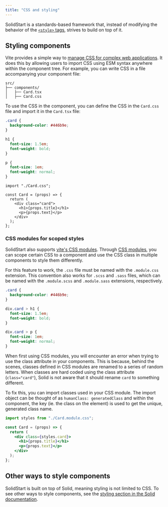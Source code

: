 ```yaml
---
title: "CSS and styling"
---
```


SolidStart is a standards-based framework that, instead of modifying the behavior of the [`<style>` tags](https://developer.mozilla.org/en-US/docs/Web/HTML/Element/style), strives to build on top of it. 

## Styling components

Vite provides a simple way to [manage CSS for complex web applications](https://vitejs.dev/guide/features.html#css).
It does this by allowing users to import CSS using ESM syntax anywhere within the component tree.
For example, you can write CSS in a file accompanying your component file:

```
src/
├── components/
│   ├── Card.tsx
│   ├── Card.css
```

To use the CSS in the component, you can define the CSS in the `Card.css` file and import it in the `Card.tsx` file:

```css title="Card.css"
.card {
  background-color: #446b9e;
}

h1 {
  font-size: 1.5em;
  font-weight: bold;
}

p {
  font-size: 1em;
  font-weight: normal;
}
```


```tsx title="Card.tsx"
import "./Card.css";

const Card = (props) => {
  return (
    <div class="card">
      <h1>{props.title}</h1>
      <p>{props.text}</p>
    </div>
  );
};
```

### CSS modules for scoped styles

SolidStart also supports [vite's CSS modules](https://vitejs.dev/guide/features.html#css-modules). 
Through [CSS modules](https://github.com/css-modules/css-modules), you can scope certain CSS to a component and use the CSS class in multiple components to style them differently.

For this feature to work, the `.css` file must be named with the `.module.css` extension.
This convention also works for `.scss` and `.sass` files, which can be named with the `.module.scss` and `.module.sass` extensions, respectively.

```css title="Card.module.css"
.card {
  background-color: #446b9e;
}

div.card > h1 {
  font-size: 1.5em;
  font-weight: bold;
}

div.card > p {
  font-size: 1em;
  font-weight: normal;
}
```

When first using CSS modules, you will encounter an error when trying to use the class attribute in your components.
This is because, behind the scenes, classes defined in CSS modules are renamed to a series of random letters.
When classes are hard coded using the class attribute (`class="card"`), Solid is not aware that it should rename `card` to something different.

To fix this, you can import classes used in your CSS module.
The import object can be thought of as `humanClass: generatedClass` and within the component, the key (ie. the class on the element) is used to get the unique, generated class name.

```jsx
import styles from "./Card.module.css";

const Card = (props) => {
  return (
    <div class={styles.card}>
      <h1>{props.title}</h1>
      <p>{props.text}</p>
    </div>
  );
};
```

## Other ways to style components

SolidStart is built on top of Solid, meaning styling is not limited to CSS. 
To see other ways to style components, see the [styling section in the Solid documentation](/guides/styling-your-components).
